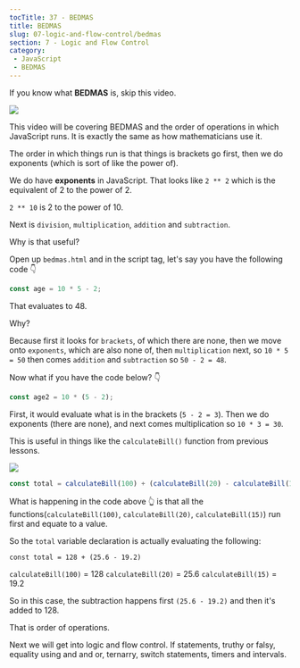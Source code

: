 ```yaml
---
tocTitle: 37 - BEDMAS
title: BEDMAS
slug: 07-logic-and-flow-control/bedmas
section: 7 - Logic and Flow Control
category:
 - JavaScript
 - BEDMAS
---
```


If you know what **BEDMAS** is, skip this video.

![](./371.png)

This video will be covering BEDMAS and the order of operations in which JavaScript runs. It is exactly the same as how mathematicians use it.

The order in which things run is that things is brackets go first, then we do exponents (which is sort of like the power of).

We do have **exponents** in JavaScript. That looks like `2 ** 2` which is the equivalent of 2 to the power of 2.

`2 ** 10` is 2 to the power of 10.

Next is `division`, `multiplication`, `addition` and `subtraction`.

Why is that useful?

Open up `bedmas.html` and in the script tag, let's say you have the following code 👇

```js
const age = 10 * 5 - 2;
```

That evaluates to 48.

Why?

Because first it looks for `brackets`, of which there are none, then we move onto `exponents`, which are also none of, then `multiplication` next, so `10 * 5 = 50` then comes `addition` and `subtraction` so `50 - 2 = 48`.

Now what if you have the code below? 👇

```js
const age2 = 10 * (5 - 2);
```

First, it would evaluate what is in the brackets (`5 - 2 = 3`). Then we do exponents (there are none), and next comes multiplication so `10 * 3 = 30`.

This is useful in things like the `calculateBill()` function from previous lessons.

![](./372.png)

```js
const total = calculateBill(100) + (calculateBill(20) - calculateBill(15));
```

What is happening in the code above  👆 is that all the functions(`calculateBill(100)`, `calculateBill(20)`, `calculateBill(15)`) run first and equate to a value.

So the `total` variable declaration is actually evaluating the following:

`const total = 128 + (25.6 - 19.2)`

`calculateBill(100)` = 128 `calculateBill(20)` = 25.6  `calculateBill(15)` = 19.2

So in this case, the subtraction happens first `(25.6 - 19.2)` and then it's added to 128.

That is order of operations.

Next we will get into logic and flow control. If statements, truthy or falsy, equality using and and or, ternarry, switch statements, timers and intervals.
